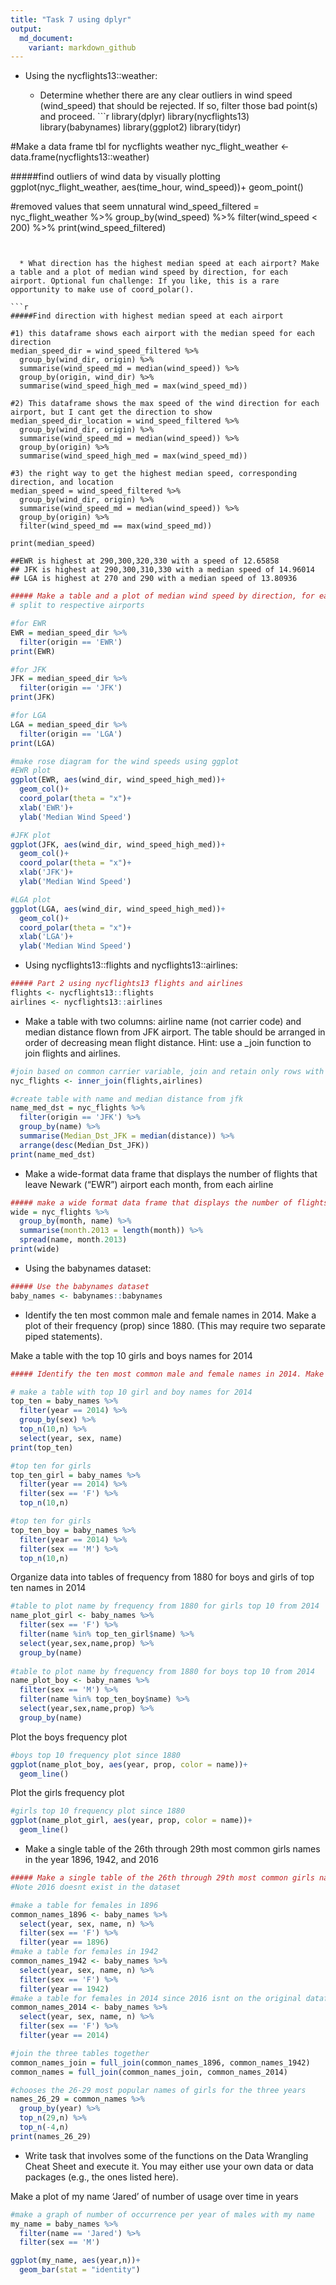 ```yaml
---
title: "Task 7 using dplyr"
output:
  md_document:
    variant: markdown_github
---
```



* Using the nycflights13::weather:

  * Determine whether there are any clear outliers in wind speed (wind_speed) that should be rejected. If so, filter those bad point(s) and proceed.
```r
library(dplyr)
library(nycflights13)
library(babynames)
library(ggplot2)
library(tidyr)

#Make a data frame tbl for nycflights weather
nyc_flight_weather <- data.frame(nycflights13::weather)


#####find outliers of wind data by visually plotting
ggplot(nyc_flight_weather, aes(time_hour, wind_speed))+
  geom_point()

#removed values that seem unnatural
wind_speed_filtered = nyc_flight_weather %>%
  group_by(wind_speed) %>%
  filter(wind_speed < 200) %>%
  print(wind_speed_filtered)
```


  * What direction has the highest median speed at each airport? Make a table and a plot of median wind speed by direction, for each airport. Optional fun challenge: If you like, this is a rare opportunity to make use of coord_polar().

```r
#####Find direction with highest median speed at each airport

#1) this dataframe shows each airport with the median speed for each direction
median_speed_dir = wind_speed_filtered %>%
  group_by(wind_dir, origin) %>%
  summarise(wind_speed_md = median(wind_speed)) %>%
  group_by(origin, wind_dir) %>%
  summarise(wind_speed_high_med = max(wind_speed_md))

#2) This dataframe shows the max speed of the wind direction for each airport, but I cant get the direction to show
median_speed_dir_location = wind_speed_filtered %>%
  group_by(wind_dir, origin) %>%
  summarise(wind_speed_md = median(wind_speed)) %>%
  group_by(origin) %>%
  summarise(wind_speed_high_med = max(wind_speed_md))

#3) the right way to get the highest median speed, corresponding direction, and location
median_speed = wind_speed_filtered %>%
  group_by(wind_dir, origin) %>%
  summarise(wind_speed_md = median(wind_speed)) %>%
  group_by(origin) %>%
  filter(wind_speed_md == max(wind_speed_md))

print(median_speed)

##EWR is highest at 290,300,320,330 with a speed of 12.65858
## JFK is highest at 290,300,310,330 with a median speed of 14.96014
## LGA is highest at 270 and 290 with a median speed of 13.80936
```

```r
##### Make a table and a plot of median wind speed by direction, for each airport.
# split to respective airports

#for EWR
EWR = median_speed_dir %>%
  filter(origin == 'EWR')
print(EWR)
```

```r
#for JFK
JFK = median_speed_dir %>%
  filter(origin == 'JFK')
print(JFK)
```

```r
#for LGA
LGA = median_speed_dir %>%
  filter(origin == 'LGA')
print(LGA)
```

```r
#make rose diagram for the wind speeds using ggplot
#EWR plot
ggplot(EWR, aes(wind_dir, wind_speed_high_med))+
  geom_col()+
  coord_polar(theta = "x")+
  xlab('EWR')+
  ylab('Median Wind Speed')
```

```r
#JFK plot
ggplot(JFK, aes(wind_dir, wind_speed_high_med))+
  geom_col()+
  coord_polar(theta = "x")+
  xlab('JFK')+
  ylab('Median Wind Speed')

```

```r
#LGA plot
ggplot(LGA, aes(wind_dir, wind_speed_high_med))+
  geom_col()+
  coord_polar(theta = "x")+
  xlab('LGA')+
  ylab('Median Wind Speed')

```


* Using nycflights13::flights and nycflights13::airlines:
```r
##### Part 2 using nycflights13 flights and airlines
flights <- nycflights13::flights
airlines <- nycflights13::airlines
```

  * Make a table with two columns: airline name (not carrier code) and median distance flown from JFK airport. The table should be arranged in order of decreasing mean flight distance. Hint: use a _join function to join flights and airlines.
```r
#join based on common carrier variable, join and retain only rows with matches
nyc_flights <- inner_join(flights,airlines)

#create table with name and median distance from jfk
name_med_dst = nyc_flights %>%
  filter(origin == 'JFK') %>%
  group_by(name) %>%
  summarise(Median_Dst_JFK = median(distance)) %>%
  arrange(desc(Median_Dst_JFK))
print(name_med_dst)
```

* Make a wide-format data frame that displays the number of flights that leave Newark ("EWR") airport each month, from each airline
```r
##### make a wide format data frame that displays the number of flights that leave Newark ("EWR") airport each month, from each airline. I could put month as rownames, but do i need to?
wide = nyc_flights %>%
  group_by(month, name) %>%
  summarise(month.2013 = length(month)) %>%
  spread(name, month.2013)
print(wide)
```

* Using the babynames dataset:
```r
##### Use the babynames dataset
baby_names <- babynames::babynames
```


  * Identify the ten most common male and female names in 2014. Make a plot of their frequency (prop) since 1880. (This may require two separate piped statements).

Make a table with the top 10 girls and boys names for 2014
```r
##### Identify the ten most common male and female names in 2014. Make a plot of their frequency (prop) since 1880. (This may require two separate piped statements).

# make a table with top 10 girl and boy names for 2014
top_ten = baby_names %>%
  filter(year == 2014) %>%
  group_by(sex) %>%
  top_n(10,n) %>%
  select(year, sex, name)
print(top_ten)

#top ten for girls
top_ten_girl = baby_names %>%
  filter(year == 2014) %>%
  filter(sex == 'F') %>%
  top_n(10,n)

#top ten for girls
top_ten_boy = baby_names %>%
  filter(year == 2014) %>%
  filter(sex == 'M') %>%
  top_n(10,n)
```

Organize data into tables of frequency from 1880 for boys and girls of top ten names in 2014
```r
#table to plot name by frequency from 1880 for girls top 10 from 2014
name_plot_girl <- baby_names %>%
  filter(sex == 'F') %>%
  filter(name %in% top_ten_girl$name) %>%
  select(year,sex,name,prop) %>%
  group_by(name)
  
#table to plot name by frequency from 1880 for boys top 10 from 2014
name_plot_boy <- baby_names %>%
  filter(sex == 'M') %>%
  filter(name %in% top_ten_boy$name) %>%
  select(year,sex,name,prop) %>%
  group_by(name)
```

Plot the boys frequency plot
```r
#boys top 10 frequency plot since 1880
ggplot(name_plot_boy, aes(year, prop, color = name))+
  geom_line()
```

Plot the girls frequency plot
```r
#girls top 10 frequency plot since 1880
ggplot(name_plot_girl, aes(year, prop, color = name))+
  geom_line()
```

  * Make a single table of the 26th through 29th most common girls names in the year 1896, 1942, and 2016
```r
##### Make a single table of the 26th through 29th most common girls names in the year 1896, 1942, and 2016
#Note 2016 doesnt exist in the dataset

#make a table for females in 1896
common_names_1896 <- baby_names %>%
  select(year, sex, name, n) %>%
  filter(sex == 'F') %>%
  filter(year == 1896)
#make a table for females in 1942
common_names_1942 <- baby_names %>%
  select(year, sex, name, n) %>%
  filter(sex == 'F') %>%
  filter(year == 1942)
#make a table for females in 2014 since 2016 isnt on the original dataframe
common_names_2014 <- baby_names %>%
  select(year, sex, name, n) %>%
  filter(sex == 'F') %>%
  filter(year == 2014)

#join the three tables together
common_names_join = full_join(common_names_1896, common_names_1942)
common_names = full_join(common_names_join, common_names_2014)

#chooses the 26-29 most popular names of girls for the three years
names_26_29 = common_names %>%
  group_by(year) %>%
  top_n(29,n) %>%
  top_n(-4,n)
print(names_26_29)
```

* Write task that involves some of the functions on the Data Wrangling Cheat Sheet and execute it. You may either use your own data or data packages (e.g., the ones listed here).

Make a plot of my name 'Jared' of number of usage over time in years
```r
#make a graph of number of occurrence per year of males with my name
my_name = baby_names %>%
  filter(name == 'Jared') %>%
  filter(sex == 'M')

ggplot(my_name, aes(year,n))+
  geom_bar(stat = "identity")
```
